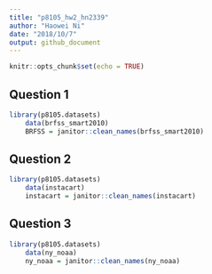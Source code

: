 ```yaml
---
title: "p8105_hw2_hn2339"
author: "Haowei Ni"
date: "2018/10/7"
output: github_document
---
```


```r
knitr::opts_chunk$set(echo = TRUE)
```

## Question 1 

```r
library(p8105.datasets)
    data(brfss_smart2010) 
    BRFSS = janitor::clean_names(brfss_smart2010)
```

## Question 2 

```r
library(p8105.datasets)
    data(instacart) 
    instacart = janitor::clean_names(instacart)
```

## Question 3 

```r
library(p8105.datasets)
    data(ny_noaa) 
    ny_noaa = janitor::clean_names(ny_noaa)
```


